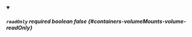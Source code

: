 
<details className="config-field" data-expandable="false" open>
<summary>

##### `readOnly` <span class="config-field-required" data-required="false">required</span> <span class="config-field-type">boolean</span> <span class="config-field-default">false</span> <span class="config-field-enum"></span> {#containers-volumeMounts-volume-readOnly}



</summary>



</details>
